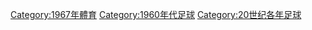 {{Commonscat|1967 in association football}}
{{portal|足球}}
{{Year by category
|m=1
|c=9
|d=6
|y=7
|cat=足球
|sortkey=足球
|parent=20世纪各年足球
|subcat=1967年體育
}}

[[Category:1967年體育|Category:1967年體育]]
[[Category:1960年代足球|Category:1960年代足球]]
[[Category:20世纪各年足球|Category:20世纪各年足球]]